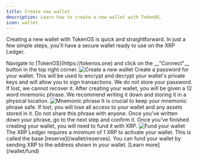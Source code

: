 ```yaml
---
title: Create new wallet
description: Learn how to create a new wallet with TokenOS.
icon: wallet
---
```


Creating a new wallet with TokenOS is quick and straightforward. In just a few simple steps, you'll have a secure wallet ready to use on the XRP Ledger.

<Steps>
  <Step title="Set your password">
    Navigate to [TokenOS](https://tokenos.one) and click on the __"Connect"__
    button in the top right corner.
    <Frame>
      <img src="/images/wallet/create-wallet.png" alt="Create a new wallet" />
    </Frame>
    Create a password for your wallet. This will be used to encrypt and decrypt
    your wallet's private keys and will allow you to sign transactions. We do
    not store your password. If lost, we cannot recover it.
  </Step>
  <Step title="Secure your wallet">
    After creating your wallet, you will be given a 12 word mnemonic phrase. We
    recommend writing it down and storing it in a physical location.
    <Frame>
      <img src="/images/wallet/mnemonic-phrase.png" alt="Mnemonic phrase" />
    </Frame>
    <Warning>
      It is crucial to keep your mnemonic phrase safe. If lost, you will lose
      all access to your wallet and any assets stored in it. Do not share this
      phrase with anyone.
    </Warning>
    Once you've written down your phrase, go to the next step and confirm it.
  </Step>
  <Step title="Find your wallet">
    Once you've finished creating your wallet, you will need to fund it with
    XRP.
    <Frame>
      <img src="/images/wallet/fund.png" alt="Fund your wallet" />
    </Frame>
    The XRP Ledger requires a minimum of 1 XRP to activate your wallet. This is
    called the base [reserve](/wallet/reserves). You can fund your wallet by
    sending XRP to the address shown in your wallet. [Learn more](/wallet/fund)
  </Step>
</Steps>
